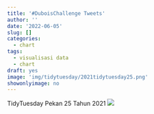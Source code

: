 ```yaml
---
title: '#DuboisChallenge Tweets'
author: ''
date: '2022-06-05'
slug: []
categories:
  - chart
tags:
  - visualisasi data
  - chart
draft: yes
image: 'img/tidytuesday/2021tidytuesday25.png'
showonlyimage: no
---
```

TidyTuesday Pekan 25 Tahun 2021
<!--more-->
![](images/2021tidytuesday25.png)